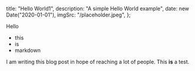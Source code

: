 
  title: "Hello World1",
  description: "A simple Hello World example",
  date: new Date("2020-01-01"),
  imgSrc: "/placeholder.jpeg",
};

Hello

- this
- is
- markdown

<MdxImage src={NextIcon} />

I am writing this blog post in hope of reaching a lot of people. This **is** a test.
